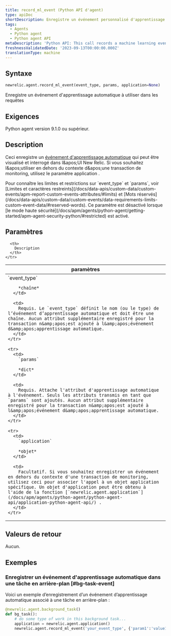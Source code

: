 ```yaml
---
title: record_ml_event (Python API d'agent)
type: apiDoc
shortDescription: Enregistre un événement personnalisé d'apprentissage automatique à utiliser dans les requêtes
tags:
  - Agents
  - Python agent
  - Python agent API
metaDescription: 'Python API: This call records a machine learning event for use in querying.'
freshnessValidatedDate: '2023-09-13T00:00:00.000Z'
translationType: machine
---
```


## Syntaxe

```py
newrelic.agent.record_ml_event(event_type, params, application=None)
```

Enregistre un événement d'apprentissage automatique à utiliser dans les requêtes

## Exigences

Python agent version 9.1.0 ou supérieur.

## Description

Ceci enregistre un [événement d'apprentissage automatique](/docs/data-apis/understand-data/new-relic-data-types/#event-data) qui peut être visualisé et interrogé dans l&amp;apos;UI New Relic. Si vous souhaitez l&amp;apos;utiliser en dehors du contexte d&amp;apos;une transaction de monitoring, utilisez le paramètre application .

<Callout variant="important">
  Pour connaître les limites et restrictions sur `event_type` et `params`, voir [Limites et caractères restreints](/docs/data-apis/custom-data/custom-events/apm-report-custom-events-attributes/#limits) et [Mots réservés](/docs/data-apis/custom-data/custom-events/data-requirements-limits-custom-event-data/#reserved-words).
</Callout>

<Callout variant="important">
  Ce paramètre est désactivé lorsque [le mode haute sécurité](/docs/apm/agents/python-agent/getting-started/apm-agent-security-python/#restricted) est activé.
</Callout>

## Paramètres

<table>
  <thead>
    <tr>
      <th width="25%">
        paramètres
      </th>

      <th>
        Description
      </th>
    </tr>
  </thead>

  <tbody>
    <tr>
      <td>
        `event_type`

        *chaîne*
      </td>

      <td>
        Requis. Le `event_type` définit le nom (ou le type) de l’événement d’apprentissage automatique et doit être une chaîne. Aucun attribut supplémentaire enregistré pour la transaction n&amp;apos;est ajouté à l&amp;apos;événement d&amp;apos;apprentissage automatique.
      </td>
    </tr>

    <tr>
      <td>
        `params`

        *dict*
      </td>

      <td>
        Requis. Attache l'attribut d'apprentissage automatique à l'événement. Seuls les attributs transmis en tant que `params` sont ajoutés. Aucun attribut supplémentaire enregistré pour la transaction n&amp;apos;est ajouté à l&amp;apos;événement d&amp;apos;apprentissage automatique.
      </td>
    </tr>

    <tr>
      <td>
        `application`

        *objet*
      </td>

      <td>
        Facultatif. Si vous souhaitez enregistrer un événement en dehors du contexte d'une transaction de monitoring, utilisez ceci pour associer l'appel à un objet application spécifique. Un objet d'application peut être obtenu à l'aide de la fonction [`newrelic.agent.application`](/docs/apm/agents/python-agent/python-agent-api/application-python-agent-api/) .
      </td>
    </tr>
  </tbody>
</table>

## Valeurs de retour

Aucun.

## Exemples

### Enregistrer un événement d'apprentissage automatique dans une tâche en arrière-plan [#bg-task-event]

Voici un exemple d’enregistrement d’un événement d’apprentissage automatique associé à une tâche en arrière-plan :

```py
@newrelic.agent.background_task() 
def bg_task(): 
    # do some type of work in this background task...
    application = newrelic.agent.application()
    newrelic.agent.record_ml_event('your_event_type', {'param1':'value1'}, application)
```
